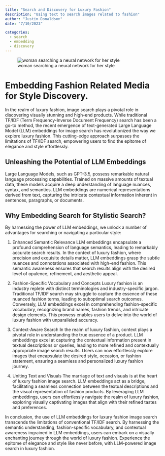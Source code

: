 ```yaml
---
title: "Search and Discovery for Luxury Fashion"
description: "Using text to search images related to fashion"
author: "Justin Donaldson"
date: "7/10/2023"

categories:
  - search
  - embedding
  - discovery
---
```


![woman searching a neural network for her style]("images/omgjjd_a_woman_searching_through_layers_of_a_neural_network_bra_621c77d0-55f4-4be8-8b8e-712e3dd50819.png")


# Embedding Fashion Related Media for Style Discovery.
In the realm of luxury fashion, image search plays a pivotal role in discovering visually stunning and high-end products. While traditional TF/IDF (Term Frequency-Inverse Document Frequency) search has been a go-to method, the recent emergence of text-generated Large Language Model (LLM) embeddings for image search has revolutionized the way we explore luxury fashion. This cutting-edge approach surpasses the limitations of TF/IDF search, empowering users to find the epitome of elegance and style effortlessly.

## Unleashing the Potential of LLM Embeddings
Large Language Models, such as GPT-3.5, possess remarkable natural language processing capabilities. Trained on massive amounts of textual data, these models acquire a deep understanding of language nuances, syntax, and semantics. LLM embeddings are numerical representations derived from text, capturing the intricate contextual information inherent in sentences, paragraphs, or documents.

## Why Embedding Search for Stylistic Search?
By harnessing the power of LLM embeddings, we unlock a number of advantages for searching or navigating a particular style:

1. Enhanced Semantic Relevance
LLM embeddings encapsulate a profound comprehension of language semantics, leading to remarkably accurate search results. In the context of luxury fashion, where precision and exquisite details matter, LLM embeddings grasp the subtle nuances and connotations associated with high-end fashion. This semantic awareness ensures that search results align with the desired level of opulence, refinement, and aesthetic appeal.

2. Fashion-Specific Vocabulary and Concepts
Luxury fashion is an industry replete with distinct terminologies and industry-specific jargon. Traditional TF/IDF search may struggle to capture the essence of these nuanced fashion terms, leading to suboptimal search outcomes. Conversely, LLM embeddings excel in comprehending fashion-specific vocabulary, recognizing brand names, fashion trends, and intricate design elements. This prowess enables users to delve into the world of luxury fashion with unparalleled accuracy.

3. Context-Aware Search
In the realm of luxury fashion, context plays a pivotal role in understanding the true essence of a product. LLM embeddings excel at capturing the contextual information present in textual descriptions or queries, leading to more refined and contextually appropriate image search results. Users can now effortlessly explore images that encapsulate the desired style, occasion, or fashion statement, ensuring a seamless and personalized luxury fashion journey.

4. Uniting Text and Visuals
The marriage of text and visuals is at the heart of luxury fashion image search. LLM embeddings act as a bridge, facilitating a seamless connection between the textual descriptions and the visual representation of fashion products. By leveraging LLM embeddings, users can effortlessly navigate the realm of luxury fashion, exploring visually captivating images that align with their refined tastes and preferences.

In conclusion, the use of LLM embeddings for luxury fashion image search transcends the limitations of conventional TF/IDF search. By harnessing the semantic understanding, fashion-specific vocabulary, and contextual awareness ingrained in LLM embeddings, users can embark on a visually enchanting journey through the world of luxury fashion. Experience the epitome of elegance and style like never before, with LLM-powered image search in luxury fashion.
